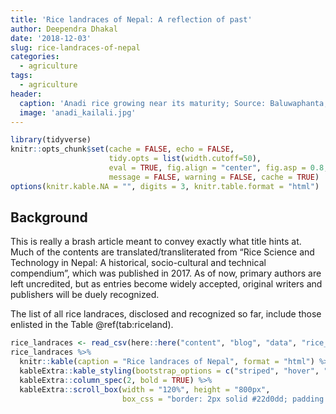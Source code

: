 ```yaml
---
title: 'Rice landraces of Nepal: A reflection of past'
author: Deependra Dhakal
date: '2018-12-03'
slug: rice-landraces-of-nepal
categories:
  - agriculture
tags:
  - agriculture
header:
  caption: 'Anadi rice growing near its maturity; Source: Baluwaphanta, Kailali'
  image: 'anadi_kailali.jpg'
---
```


```r
library(tidyverse)
knitr::opts_chunk$set(cache = FALSE, echo = FALSE, 
                      tidy.opts = list(width.cutoff=50), 
                      eval = TRUE, fig.align = "center", fig.asp = 0.8, 
                      message = FALSE, warning = FALSE, cache = TRUE)
options(knitr.kable.NA = "", digits = 3, knitr.table.format = "html")
```


## Background

This is really a brash article meant to convey exactly what title hints at. Much of the contents are translated/transliterated from "Rice Science and Technology in Nepal: A historical, socio-cultural and technical compendium", which was published in 2017. As of now, primary authors are left uncredited, but as entries become widely accepted, original writers and publishers will be duely recognized.

The list of all rice landraces, disclosed and recognized so far, include those enlisted in the Table \@ref(tab:riceland).

```r
rice_landraces <- read_csv(here::here("content", "blog", "data", "rice_cultivar_past_reflection.csv"), comment = "#")
rice_landraces %>%
  knitr::kable(caption = "Rice landraces of Nepal", format = "html") %>% 
  kableExtra::kable_styling(bootstrap_options = c("striped", "hover", "condensed", "responsive"), font_size = 12) %>%
  kableExtra::column_spec(2, bold = TRUE) %>% 
  kableExtra::scroll_box(width = "120%", height = "800px", 
                         box_css = "border: 2px solid #22d0dd; padding: 10px; ")
```

